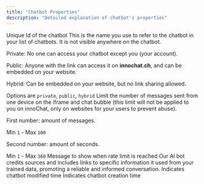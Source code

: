 ```yaml
---
title: "Chatbot Properties"
description: "Detailed explanation of chatbot's properties"
---
```


<ParamField body="uuid" type="string">
  Unique Id of the chatbot
</ParamField>
<ParamField body="name" type="string">
  This is the name you use to refer to the chatbot in your list of chatbots. It is not visible anywhere on the chatbot.
</ParamField>
<ParamField body="visibility" type="select">
 <p><span className="font-medium">Private</span>: No one can access your chatbot except you (your account).</p>
  <p><span className="font-medium">Public</span>: Anyone with the link can access it on <strong>innochat.ch</strong>, and can be embedded on your website.</p>
  <p><span className="font-medium">Hybrid</span>: Can be embedded on your website, but no link sharing allowed.</p>
  Options are <code>private</code>, <code>public</code>, <code>hybrid</code>
</ParamField>
<ParamField body="rate_limit" type="[number, number]">
  Limit the number of messages sent from one device on the iframe and chat bubble (this limit will not be applied to you on innoChat, only on websites for your users to prevent abuse).
  <p><span className="font-medium">First number</span>: amount of messages.</p> Min <code>1</code> - Max <code>100</code>
  <p><span className="font-medium">Second number</span>: amount of seconds.</p> Min <code>1</code> - Max <code>360</code>
</ParamField>
<ParamField body="rate_limit_message" type="string">
  Message to show when rate limit is reached
</ParamField>
<ParamField body="show_citations" type="boolean">
  Our AI bot credits sources and includes links to specific information it used from 
  your trained data, promoting a reliable and informed conversation.
</ParamField>
<ParamField body="modified_at" type="string">
  Indicates chatbot modified time
</ParamField>
<ParamField body="created_at" type="string">
  Indicates chatbot creation time
</ParamField>

